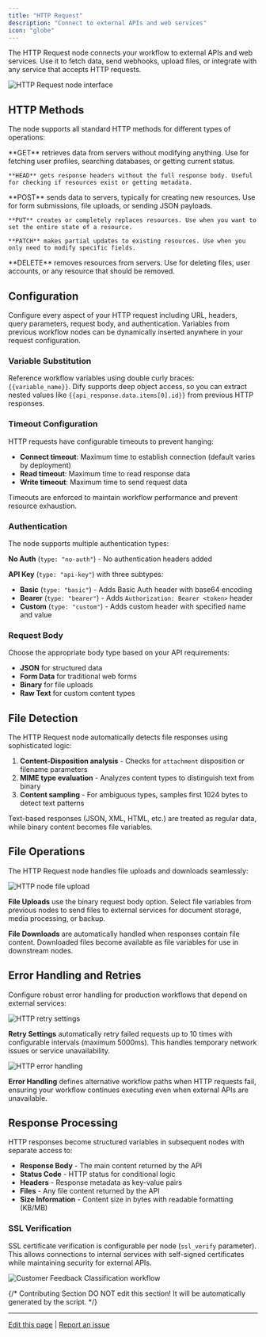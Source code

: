 ```yaml
---
title: "HTTP Request"
description: "Connect to external APIs and web services"
icon: "globe"
---
```


The HTTP Request node connects your workflow to external APIs and web services. Use it to fetch data, send webhooks, upload files, or integrate with any service that accepts HTTP requests.

<Frame caption="HTTP Request node configuration">
  <img src="https://assets-docs.dify.ai/dify-enterprise-mintlify/en/guides/workflow/node/07c5e952eb4c9d6a32d0b7c2d855d4a5.png" alt="HTTP Request node interface" />
</Frame>

## HTTP Methods

The node supports all standard HTTP methods for different types of operations:

<Tabs>
  <Tab title="Data Retrieval">
    **GET** retrieves data from servers without modifying anything. Use for fetching user profiles, searching databases, or getting current status.
    
    **HEAD** gets response headers without the full response body. Useful for checking if resources exist or getting metadata.
  </Tab>
  
  <Tab title="Data Submission">
    **POST** sends data to servers, typically for creating new resources. Use for form submissions, file uploads, or sending JSON payloads.
    
    **PUT** creates or completely replaces resources. Use when you want to set the entire state of a resource.
    
    **PATCH** makes partial updates to existing resources. Use when you only need to modify specific fields.
  </Tab>
  
  <Tab title="Resource Management">
    **DELETE** removes resources from servers. Use for deleting files, user accounts, or any resource that should be removed.
  </Tab>
</Tabs>

## Configuration

Configure every aspect of your HTTP request including URL, headers, query parameters, request body, and authentication. Variables from previous workflow nodes can be dynamically inserted anywhere in your request configuration.

### Variable Substitution

Reference workflow variables using double curly braces: `{{variable_name}}`. Dify supports deep object access, so you can extract nested values like `{{api_response.data.items[0].id}}` from previous HTTP responses.

### Timeout Configuration

HTTP requests have configurable timeouts to prevent hanging:
- **Connect timeout**: Maximum time to establish connection (default varies by deployment)
- **Read timeout**: Maximum time to read response data
- **Write timeout**: Maximum time to send request data

Timeouts are enforced to maintain workflow performance and prevent resource exhaustion.

### Authentication

The node supports multiple authentication types:

**No Auth** (`type: "no-auth"`) - No authentication headers added

**API Key** (`type: "api-key"`) with three subtypes:
- **Basic** (`type: "basic"`) - Adds Basic Auth header with base64 encoding
- **Bearer** (`type: "bearer"`) - Adds `Authorization: Bearer <token>` header
- **Custom** (`type: "custom"`) - Adds custom header with specified name and value

### Request Body

Choose the appropriate body type based on your API requirements:

- **JSON** for structured data
- **Form Data** for traditional web forms
- **Binary** for file uploads
- **Raw Text** for custom content types

## File Detection

The HTTP Request node automatically detects file responses using sophisticated logic:

1. **Content-Disposition analysis** - Checks for `attachment` disposition or filename parameters
2. **MIME type evaluation** - Analyzes content types to distinguish text from binary
3. **Content sampling** - For ambiguous types, samples first 1024 bytes to detect text patterns

Text-based responses (JSON, XML, HTML, etc.) are treated as regular data, while binary content becomes file variables.

## File Operations

The HTTP Request node handles file uploads and downloads seamlessly:

<Frame caption="File upload configuration example">
  <img src="https://assets-docs.dify.ai/dify-enterprise-mintlify/en/guides/workflow/node/1f2e33cf7bed33096b5aee145006193d.png" alt="HTTP node file upload" />
</Frame>

**File Uploads** use the binary request body option. Select file variables from previous nodes to send files to external services for document storage, media processing, or backup.

**File Downloads** are automatically handled when responses contain file content. Downloaded files become available as file variables for use in downstream nodes.

## Error Handling and Retries

Configure robust error handling for production workflows that depend on external services:

<Frame caption="HTTP retry configuration">
  <img src="https://assets-docs.dify.ai/2024/12/2e7c6080c0875e31a074c2a9a4543797.png" alt="HTTP retry settings" />
</Frame>

**Retry Settings** automatically retry failed requests up to 10 times with configurable intervals (maximum 5000ms). This handles temporary network issues or service unavailability.

<Frame caption="HTTP error handling options">
  <img src="https://assets-docs.dify.ai/2024/12/91daa86d9770390ab2a41d6d0b6ed1e7.png" alt="HTTP error handling" />
</Frame>

**Error Handling** defines alternative workflow paths when HTTP requests fail, ensuring your workflow continues executing even when external APIs are unavailable.

## Response Processing

HTTP responses become structured variables in subsequent nodes with separate access to:

- **Response Body** - The main content returned by the API
- **Status Code** - HTTP status for conditional logic  
- **Headers** - Response metadata as key-value pairs
- **Files** - Any file content returned by the API
- **Size Information** - Content size in bytes with readable formatting (KB/MB)

### SSL Verification

SSL certificate verification is configurable per node (`ssl_verify` parameter). This allows connections to internal services with self-signed certificates while maintaining security for external APIs.

<Frame caption="Dynamic API integration example workflow">
  <img src="https://assets-docs.dify.ai/dify-enterprise-mintlify/en/guides/workflow/node/090975269f8998f906c5636dde8d9540.png" alt="Customer Feedback Classification workflow" />
</Frame>

{/*
Contributing Section
DO NOT edit this section!
It will be automatically generated by the script.
*/}

---

[Edit this page](https://github.com/langgenius/dify-docs/edit/main/en/documentation/pages/nodes/http-request.mdx) | [Report an issue](https://github.com/langgenius/dify-docs/issues/new?template=docs.yml)

